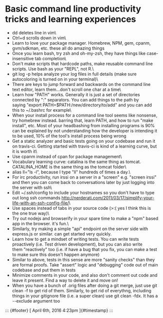 

Basic command line productivity tricks and learning experiences
===============================================================

-   dd deletes line in vim\
-   Ctrl+d scrolls down in vim\
-   Learn to love your package manager. Homebrew, NPM, gem, cpanm,
    gvm/sdkman, etc. these all do amazing things
-   Once you learn bash, try zsh and oh-my-zsh, they have things like
    case-insensitive tab completion\
-   Don't make scripts that hardcode paths, make reusable command line
    scripts. Use bash as your "REPL", not R.\
-   git log -p helps analyze your log files in full details (make sure
    autocoloring is turned on in your terminal)\
-   There are keys to jump forward and backwards on the command line
    text editor, learn them...don't scroll one char at a time\
-   Learn how "PATH" works. Generally it is just a set of directories
    connected by ":" separators. You can add things to the path by
    saying "export PATH=\$PATH:/new/directory/to/add" and you can add
    this to \~/.bashrc for example\
-   When your install process for a command line tool seems like
    nonsense, try homebrew instead. barring that, learn PATH, and how to
    run "make install", etc. Most of your headbashing from installing
    programs is 90% can be explained by not understanding how the
    developer is intending it to be used, 10% of the tool's install
    process being wrong
-   Get a static analyzer and basic tests going on your codebase and run
    it on travis-ci. Getting started with travis-ci is kind of a
    learning curve, but it is worth it\
-   Use cpanm instead of cpan for package management\
-   Vocabulary learning curve: catalina is the same thing as tomcat.
    CATALINA\_HOME is the same thing as the tomcat folder\
-   alias ll="ls -l", because I type "ll" hundreds of times a day.\
-   For irc productivity, run irssi on a server in a "screen"
    e.g. "screen irssi" and then you can come back to conversations
    later by just logging into the server with ssh\
-   Edit \~/.ssh/config to include your hostnames so you don't have to
    type out long ssh
    commands <http://nerderati.com/2011/03/17/simplify-your-life-with-an-ssh-config-file/>\
-   Use spaces instead of tabs in your source code (\>:( yes I think
    this is the one true way)\
-   Try out nodejs and browserify in your spare time to make a "npm"
    based app in the browser. it's fun.\
-   Similarly, try making a simple "api" endpoint on the server side
    with express.js or similar. can get started very quickly.
-   Learn how to get a mindset of writing tests. You can write tests
    proactively (i.e. Test driven development), but you can also write
    them "reactively" too (i.e. if have a bug that you fix, you can make
    a test to make sure this doesn't happen anymore)
-   Similar to above, tests in this sense are more "sanity checks" than
    they are formal proofs. Take "assert" logic and "debugging" code out
    of main codebase and put them in tests
-   Minimize comments in your code, and also don't comment out code and
    leave it present. Find a way to delete it and move on!
-   When you have a bunch of .orig files after doing a git merge, just
    use git clean -f to get rid of them. Similarly, to get rid of
    everythng, including things in your gitignore file (i.e. a super
    clean) use git clean -fdx. It has a --exclude argument too

::: {#footer}
[ April 6th, 2016 4:23pm ]{#timestamp}
:::



